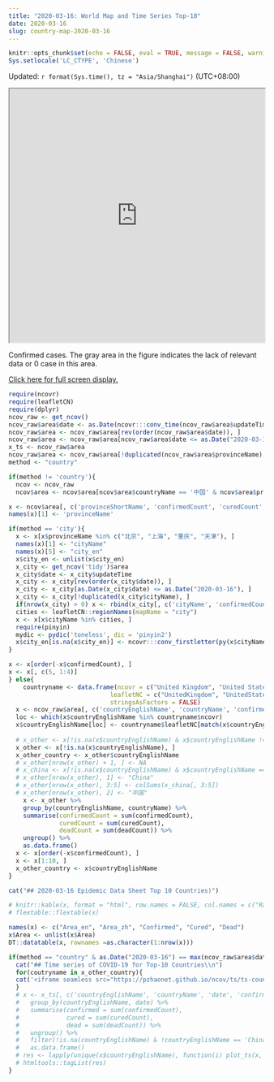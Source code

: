 ```yaml
---
title: "2020-03-16: World Map and Time Series Top-10"
date: 2020-03-16
slug: country-map-2020-03-16
---
```


```r
knitr::opts_chunk$set(echo = FALSE, eval = TRUE, message = FALSE, warning = FALSE, error = FALSE)
Sys.setlocale('LC_CTYPE', 'Chinese')
```

Updated: `r format(Sys.time(), tz = "Asia/Shanghai")` (UTC+08:00)

<iframe seamless src="https://pzhaonet.github.io/ncov/leaflet/leafmap-country-2020-03-16.html" width="100%" height="500"></iframe>

Confirmed cases. The gray area in the figure indicates the lack of relevant data or 0 case in this area.

[Click here for full screen display.](https://pzhaonet.github.io/ncov/leaflet/leafmap-country-2020-03-16.html)


```r
require(ncovr)
require(leafletCN)
require(dplyr)
ncov_raw <- get_ncov()
ncov_raw$area$date <- as.Date(ncovr:::conv_time(ncov_raw$area$updateTime))
ncov_raw$area <- ncov_raw$area[rev(order(ncov_raw$area$date)), ]
ncov_raw$area <- ncov_raw$area[ncov_raw$area$date <= as.Date("2020-03-16"), ]
x_ts <- ncov_raw$area
ncov_raw$area <- ncov_raw$area[!duplicated(ncov_raw$area$provinceName), ]
method <- "country"

if(method != 'country'){
  ncov <- ncov_raw
  ncov$area <- ncov$area[ncov$area$countryName == '中国' & ncov$area$provinceName != '待明确地区' , ]

x <- ncov$area[, c('provinceShortName', 'confirmedCount', 'curedCount', 'deadCount', 'province_en')]
names(x)[1] <- 'provinceName'

if(method == 'city'){
  x <- x[x$provinceName %in% c("北京", "上海", "重庆", "天津"), ]
  names(x)[1] <- "cityName"
  names(x)[5] <- "city_en"
  x$city_en <- unlist(x$city_en)
  x_city <- get_ncov('tidy')$area
  x_city$date <- x_city$updateTime
  x_city <- x_city[rev(order(x_city$date)), ]
  x_city <- x_city[as.Date(x_city$date) <= as.Date("2020-03-16"), ]
  x_city <- x_city[!duplicated(x_city$cityName), ]
  if(nrow(x_city) > 0) x <- rbind(x_city[, c('cityName', 'confirmedCount', 'curedCount', 'deadCount', 'city_en')], x)
  cities <- leafletCN::regionNames(mapName = "city")
  x <- x[x$cityName %in% cities, ]
  require(pinyin)
  mydic <- pydic('toneless', dic = 'pinyin2')
  x$city_en[is.na(x$city_en)] <- ncovr:::conv_firstletter(py(x$cityName[is.na(x$city_en)], dic = mydic, sep =''))
}

x <- x[order(-x$confirmedCount), ]
x <- x[, c(5, 1:4)]
} else{
    countryname <- data.frame(ncovr = c("United Kingdom", "United States of America", "New Zealand", "Kampuchea (Cambodia )"),
                            leafletNC = c("UnitedKingdom", "UnitedStates", "NewZealand", "Cambodia"), 
                            stringsAsFactors = FALSE)
  x <- ncov_raw$area[, c('countryEnglishName', 'countryName', 'confirmedCount', 'curedCount', 'deadCount')]
  loc <- which(x$countryEnglishName %in% countryname$ncovr)
  x$countryEnglishName[loc] <- countryname$leafletNC[match(x$countryEnglishName[loc], countryname$ncovr)]
  
  # x_other <- x[!is.na(x$countryEnglishName) & x$countryEnglishName != 'China', ]
  x_other <- x[!is.na(x$countryEnglishName), ]
  x_other_country <- x_other$countryEnglishName
  # x_other[nrow(x_other) + 1, ] <- NA
  # x_china <- x[!is.na(x$countryEnglishName) & x$countryEnglishName == 'China', ] 
  # x_other[nrow(x_other), 1] <- "China"
  # x_other[nrow(x_other), 3:5] <- colSums(x_china[, 3:5])
  # x_other[nrow(x_other), 2] <- "中国"
    x <- x_other %>% 
    group_by(countryEnglishName, countryName) %>%
    summarise(confirmedCount = sum(confirmedCount),
              curedCount = sum(curedCount),
              deadCount = sum(deadCount)) %>%
    ungroup() %>%
    as.data.frame()
  x <- x[order(-x$confirmedCount), ]
  x <- x[1:10, ]
  x_other_country <- x$countryEnglishName
}
```

```r
cat("## 2020-03-16 Epidemic Data Sheet Top 10 Countries)")
```

```r
# knitr::kable(x, format = "html", row.names = FALSE, col.names = c("Rank", "Area", "Area_cn", "Confirmed", "Cured", "Dead"))
# flextable::flextable(x)

names(x) <- c("Area_en", "Area_zh", "Confirmed", "Cured", "Dead")
x$Area <- unlist(x$Area)
DT::datatable(x, rownames =as.character(1:nrow(x)))
```


```r
if(method == "country" & as.Date("2020-03-16") == max(ncov_raw$area$date, na.rm = TRUE)){
  cat("## Time series of COVID-19 for Top-10 Countries\\n")
  for(coutryname in x_other_country){
  cat('<iframe seamless src="https://pzhaonet.github.io/ncov/ts/ts-country-', coutryname, '.html" width="100%" height="400"></iframe>\\n', sep = '')
  }
  # x <- x_ts[, c('countryEnglishName', 'countryName', 'date', 'confirmedCount', 'curedCount', 'deadCount')] %>% 
  #   group_by(countryEnglishName, date) %>% 
  #   summarise(confirmed = sum(confirmedCount), 
  #             cured = sum(curedCount), 
  #             dead = sum(deadCount)) %>% 
  #   ungroup() %>% 
  #   filter(!is.na(countryEnglishName) & !countryEnglishName == 'China') %>% 
  #   as.data.frame()
  # res <- lapply(unique(x$countryEnglishName), function(i) plot_ts(x, area = i, area_col = "countryEnglishName", date_col = "date", ts_col = c("confirmed", "cured", "dead")))
  # htmltools::tagList(res)
}
```
